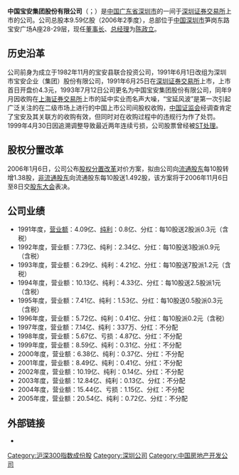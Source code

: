 {{Update|time=2021-08-03T05:35:14+00:00}}
{{Infobox company
| name = 中国宝安集团股份有限公司
| name_en = China Bao'an Group Co.,Ltd.
| logo = File:CBG logo.jpg
| former_name = {{Unbulleted list|宝安县联合投资公司|深圳市宝安投资（集团）股份有限公司|深圳市宝安企业（集团）股份有限公司}}
| type = [[上市公司|上市公司]]
| traded_as = {{Szse|000009}}
| ISIN = 
| local_code_name= CN
| local_code = 9144030019219665XD
| foundation = {{Start date and age|df=yes|1983|7}}<br>[[中国|中国]][[广东省|广东省]][[深圳市|深圳市]]
| location = 中国广东省深圳市[[罗湖区|罗湖区]][[笋岗路|笋岗东路]]1002号宝安广场A座28、29层
| area_served = 中国
| founder = 
| key_people = 董事长、总经理：[[陈政立|陈政立]]
| industry = 房地产业
| revenue = [[人民币|￥]]10593850771.90元
| assets = ￥31856615637.93元
| num_employees = 13345人
| num_employees_year = 2021年
| parent = {{Unbulleted list|韶关市高创企业管理有限公司（10.08%）|深圳市富安控股有限公司（9.97%）}}
| divisions = 
| subsid = {{Unbulleted list|中国宝安集团控股有限公司|深圳市恒基物业管理有限公司}}
| homepage = {{URL|chinabaoan.com}}
| slogan = 
| capital = 
| earnings_per_share = ￥0.26元
| footnotes = 未特别注明的数据均截至2020年
}}
'''中国宝安集团股份有限公司'''（{{Lang-en|China Bao'an Group Co.,Ltd.}}；{{Szse|000009|name=中国宝安}}）是[[中国|中国]][[广东省|广东省]][[深圳市|深圳市]]的一间于[[深圳证券交易所|深圳证券交易所]]上市的公司。公司总股本9.59亿股（2006年2季度），总部位于[[中国|中国]][[深圳市|深圳市]]笋岗东路宝安广场A座28-29层，现任[[董事长|董事长]]、[[总经理|总经理]]为[[陈政立|陈政立]]。

== 历史沿革 ==
公司前身为成立于1982年11月的宝安县联合投资公司，1991年6月1日改组为深圳市宝安企业（集团）股份有限公司，1991年6月25日在[[深圳证券交易所|深圳证券交易所]]上市，上市首日开盘价4.3元，1993年7月12日公司更名为中国宝安集团股份有限公司，同年9月因收购在[[上海证券交易所|上海证券交易所]]上市的延中实业而名声大噪，“宝延风波”是第一次引起广泛关注的在二级市场上进行的中国上市公司间股权收购，[[中国证监会|中国证监会]]经调查肯定了宝安及其关联方的收购有效，但同时对在收购过程中的违规行为作了处罚。1999年4月30日因追溯调整导致最近两年连续亏损，公司股票曾经被[[特别处理|ST处理]]。

== 股权分置改革 ==
2006年1月6日，公司公布[[股权分置改革|股权分置改革]]对价方案，拟由公司向[[流通股东|流通股东]]每10股转增1.38股，[[非流通股东|非流通股东]]向流通股东每10股送1.492股，该方案将于2006年11月6日至8日交[[股东大会|股东大会]]表决。

== 公司业绩 ==
*1991年度，[[营业额|营业额]]：4.09亿、[[纯利|纯利]]：0.8亿、分红：每10股送2股派0.3元（含税）
*1992年度，营业额：7.73亿、纯利：2.34亿、分红：每10股送3股派0.9元（含税）
*1993年度，营业额：6.29亿、纯利：4.21亿、分红：每10股送7股派1.2元（含税）
*1994年度，营业额：10.13亿、纯利：4.33亿、分红：每10股送2.5股派1元（含税）
*1995年度，营业额：7.41亿、纯利：1.53亿、分红：每10股送0.5股派0.3元（含税）
*1996年度，营业额：5.72亿、纯利：0.41亿、分红：每10股派0.2元（含税）
*1997年度，营业额：7.14亿、纯利：337万、分红：不分配
*1998年度，营业额：5.67亿、亏损：4.87亿、分红：不分配
*1999年度，营业额：8.59亿、纯利：0.31亿、分红：不分配
*2000年度，营业额：6.38亿、纯利：0.37亿、分红：不分配
*2001年度，营业额：8.49亿、纯利：0.41亿、分红：不分配
*2002年度，营业额：10.19亿、纯利：0.14亿、分红：不分配
*2003年度，营业额：12.84亿、纯利：0.13亿、分红：不分配
*2004年度，营业额：15.44亿、亏损：1.15亿、分红：不分配
*2005年度，营业额：20.54亿、纯利：0.72亿、分红：不分配

==外部链接==
*{{Official|http://www.chinabaoan.com/|中国宝安集团股份有限公司}}

{{SZSECI}}

[[Category:沪深300指数成份股|Category:沪深300指数成份股]]
[[Category:深圳公司|Category:深圳公司]]
[[Category:中国房地产开发公司|Category:中国房地产开发公司]]